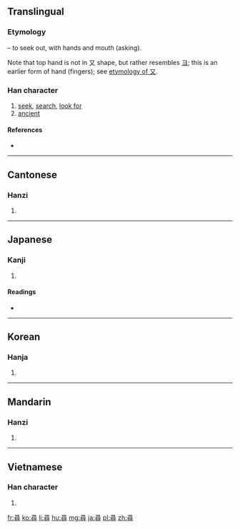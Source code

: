{{also|寻}}
==Translingual==
{{Hani-forms|[[寻]]|尋}}

===Etymology===
{{Han compound|工|t1=work|口|t2=mouth, talk|又|t3=hand|寸|t4=hand|ls=ic}} – to seek out, with hands and mouth (asking).

Note that top hand is not in 又 shape, but rather resembles [[ヨ]]; this is an earlier form of hand (fingers); see [[又#Etymology|etymology of 又]].

===Han character===
{{Han char|rn=41|rad=寸|as=09|sn=12|four=1734<sub>6</sub>|canj=尸一一口戈 (SMMRI)|ids=⿳[[彐]]⿰[[工]][[口]][[寸]]}}

# [[seek]], [[search]], [[look for]]
# [[ancient]]

====References====
* {{Han ref|kx=0295.120|dkj=07447|dj=0586.020|hdz=10510.010|uh=5C0B|ud=23563|bh=B44D|bd=46157}}

----

==Cantonese==

===Hanzi===
{{yue-hanzi|jyut=|y=cham4|sim=寻}}

# {{defn|lang=yue|sort=寸09}}

----

==Japanese==

===Kanji===
{{ja-kanji|grade=c|rs=寸09}}

# {{defn|lang=ja|sort=寸09}}

====Readings====
* {{ja-readings|on=[[じん]] (jin)|kun=[[たずねる]] (tazuneru), [[ひろ]] (hiro), [[つね]] (tsune)}}

----

==Korean==

===Hanja===
{{ko-hanja|hangeul=심|rv=sim|mr=sim}}

# {{defn|lang=ko|sort=寸09}}

----

==Mandarin==

===Hanzi===
{{cmn-hanzi|sim=寻|pin=[[xín]] ([[xin2]]), [[xún]] ([[xun2]])|wg=hsin<sup>2</sup>, hsün<sup>2</sup>}}

# {{defn|lang=cmn|sort=寸09}}

----

==Vietnamese==

===Han character===
{{vi-hantu|[[tầm]], [[tìm]], [[tùm]], [[chầm]]|rs=寸09}}

# {{defn|lang=vi|sort=寸09}}

[[fr:尋]]
[[ko:尋]]
[[li:尋]]
[[hu:尋]]
[[mg:尋]]
[[ja:尋]]
[[pl:尋]]
[[zh:尋]]